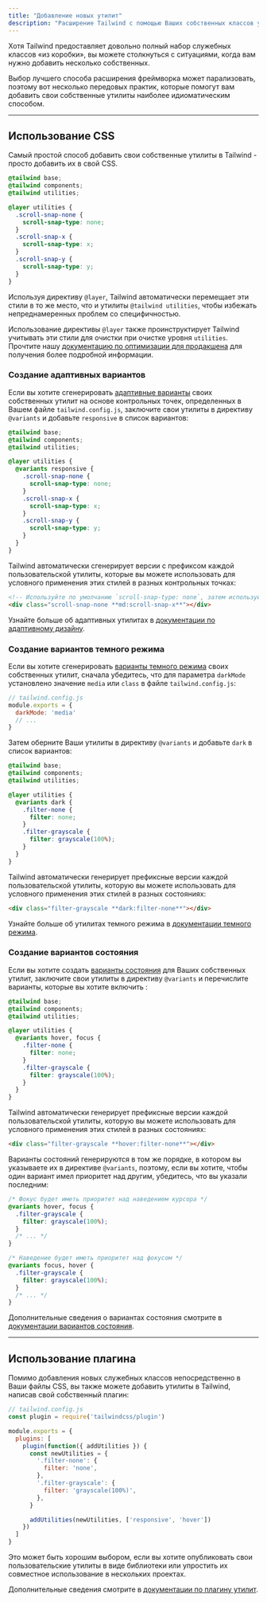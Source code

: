 ```yaml
---
title: "Добавление новых утилит"
description: "Расширение Tailwind с помощью Ваших собственных классов утилит."
---
```



Хотя Tailwind предоставляет довольно полный набор служебных классов «из коробки», вы можете столкнуться с ситуациями, когда вам нужно добавить несколько собственных.

Выбор лучшего способа расширения фреймворка может парализовать, поэтому вот несколько передовых практик, которые помогут вам добавить свои собственные утилиты наиболее идиоматическим способом.

---

## Использование CSS

Самый простой способ добавить свои собственные утилиты в Tailwind - просто добавить их в свой CSS.

```css
@tailwind base;
@tailwind components;
@tailwind utilities;

@layer utilities {
  .scroll-snap-none {
    scroll-snap-type: none;
  }
  .scroll-snap-x {
    scroll-snap-type: x;
  }
  .scroll-snap-y {
    scroll-snap-type: y;
  }
}
```

Используя директиву `@layer`, Tailwind автоматически перемещает эти стили в то же место, что и утилиты `@tailwind utilities`, чтобы избежать непреднамеренных проблем со специфичностью.

Использование директивы `@layer` также проинструктирует Tailwind учитывать эти стили для очистки при очистке уровня `utilities`. Прочтите нашу [документацию по оптимизации для продакшена](/docs/optimizing-for-production) для получения более подробной информации.

### Создание адаптивных вариантов

Если вы хотите сгенерировать [адаптивные варианты](/docs/responsive-design) своих собственных утилит на основе контрольных  точек, определенных в Вашем файле `tailwind.config.js`, заключите свои утилиты в директиву `@variants` и добавьте `responsive` в список вариантов:

```css
@tailwind base;
@tailwind components;
@tailwind utilities;

@layer utilities {
  @variants responsive {
    .scroll-snap-none {
      scroll-snap-type: none;
    }
    .scroll-snap-x {
      scroll-snap-type: x;
    }
    .scroll-snap-y {
      scroll-snap-type: y;
    }
  }
}
```

Tailwind автоматически сгенерирует версии с префиксом каждой пользовательской утилиты, которые вы можете использовать для условного применения этих стилей в разных контрольных точках:

```html
<!-- Используйте по умолчанию `scroll-snap-type: none`, затем используйте `scroll-snap-type: x` на средних экранах и выше -->
<div class="scroll-snap-none **md:scroll-snap-x**"></div>
```

Узнайте больше об адаптивных утилитах в [документации по адаптивному дизайну](/docs/responsive-design).

### Создание вариантов темного режима

Если вы хотите сгенерировать [варианты темного режима](/docs/dark-mode) своих собственных утилит, сначала убедитесь, что для параметра `darkMode` установлено значение `media` или `class` в файле `tailwind.config.js`:

```js
// tailwind.config.js
module.exports = {
  darkMode: 'media'
  // ...
}
```

Затем оберните Ваши утилиты в директиву `@variants` и добавьте `dark` в список вариантов:


```css
@tailwind base;
@tailwind components;
@tailwind utilities;

@layer utilities {
  @variants dark {
    .filter-none {
      filter: none;
    }
    .filter-grayscale {
      filter: grayscale(100%);
    }
  }
}
```

Tailwind автоматически генерирует префиксные версии каждой пользовательской утилиты, которую вы можете использовать для условного применения этих стилей в разных состояниях:

```html
<div class="filter-grayscale **dark:filter-none**"></div>
```

Узнайте больше об утилитах темного режима в [документации темного режима](/docs/dark-mode).

### Создание вариантов состояния

Если вы хотите создать [варианты состояния](/docs/hover-focus-and-other-states) для Ваших собственных утилит, заключите свои утилиты в директиву `@variants` и перечислите варианты, которые вы хотите включить :

```css
@tailwind base;
@tailwind components;
@tailwind utilities;

@layer utilities {
  @variants hover, focus {
    .filter-none {
      filter: none;
    }
    .filter-grayscale {
      filter: grayscale(100%);
    }
  }
}
```

Tailwind автоматически генерирует префиксные версии каждой пользовательской утилиты, которую вы можете использовать для условного применения этих стилей в разных состояниях:

```html
<div class="filter-grayscale **hover:filter-none**"></div>
```

Варианты состояний генерируются в том же порядке, в котором вы указываете их в директиве `@variants`, поэтому, если вы хотите, чтобы один вариант имел приоритет над другим, убедитесь, что вы указали последним:

```css
/* Фокус будет иметь приоритет над наведением курсора */
@variants hover, focus {
  .filter-grayscale {
    filter: grayscale(100%);
  }
  /* ... */
}

/* Наведение будет иметь приоритет над фокусом */
@variants focus, hover {
  .filter-grayscale {
    filter: grayscale(100%);
  }
  /* ... */
}
```

Дополнительные сведения о вариантах состояния смотрите в [документации вариантов состояния](/docs/hover-focus-and-other-states).

---

## Использование плагина

Помимо добавления новых служебных классов непосредственно в Ваши файлы CSS, вы также можете добавить утилиты в Tailwind, написав свой собственный плагин:

```js
// tailwind.config.js
const plugin = require('tailwindcss/plugin')

module.exports = {
  plugins: [
    plugin(function({ addUtilities }) {
      const newUtilities = {
        '.filter-none': {
          filter: 'none',
        },
        '.filter-grayscale': {
          filter: 'grayscale(100%)',
        },
      }

      addUtilities(newUtilities, ['responsive', 'hover'])
    })
  ]
}

```

Это может быть хорошим выбором, если вы хотите опубликовать свои пользовательские утилиты в виде библиотеки или упростить их совместное использование в нескольких проектах.

Дополнительные сведения смотрите в [документации по плагину утилит](/docs/plugins#adding-utilities).
